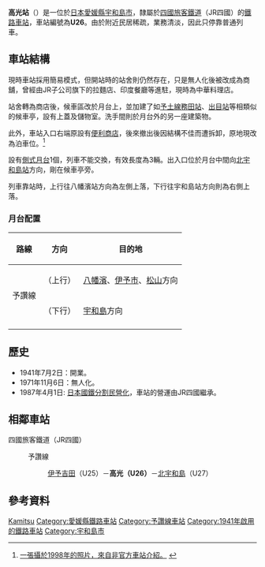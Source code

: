 {{noteTA
|T=zh-tw:高光車站; zh-cn:高光站; zh-hk:高光站;
|1=zh-tw:高光車站; zh-cn:高光站; zh-hk:高光站;
}}
{{日本車站資訊
|公司色     = #1cadca
|文字色     =
|站名       = 高光站
|圖片       = Takamitsu-eki.jpg 
|pxl        =
|圖片說明   = 高光站的出入口，設於原為站舍的食肆旁邊。(2011年8月)
|日文原名   = 高光
|平假名     = たかみつ
|羅馬拼音   = Takamitsu
|前一站     = U25 [[伊予吉田站|伊予吉田]]
|後一站     = [[北宇和島站|北宇和島]] U27
|前一站距離 = 4.6
|後一站距離 = 2.2
|電報略號   = タカ
|車站編號   = {{車站編號c|#fbaf18|U26}}
|所屬公司   = [[四國旅客鐵道|四國旅客鐵道]]（JR四國）
|所屬路線   = {{Color|#fbaf18|■}}[[予讚線|予讚線]]
|距離       = 293.9
|起站       = [[高松站　(香川縣)|高松]]
|所在地     = [[愛媛縣|愛媛縣]][[宇和島市|宇和島市]]高串
|車站構造   = [[地面車站|地面車站]]
|月台配置   = 1面1線
|啟用年月日 = 1941年7月2日
|廢止年月日 = 
|上下車人次 = 
|統計年度   = 
|備註       = 無人站。
}}

'''高光站'''（{{jpn|j=高光駅|hg=たかみつえき|rm=Takamitsu eki|f=y}}）是一位於[[日本|日本]][[愛媛縣|愛媛縣]][[宇和島市|宇和島市]]，隸屬於[[四國旅客鐵道|四國旅客鐵道]]（JR四國）的[[鐵路車站|鐵路車站]]，車站編號為'''U26'''。由於附近民居稀疏，業務清淡，因此只停靠普通列車。

==車站結構==
現時車站採用簡易模式，但開站時的站舍則仍然存在，只是無人化後被改成為商舖，曾經由JR子公司旗下的拉麵店、印度餐廳等進駐，現時為中華料理店。

站舍轉為商店後，候車區改於月台上，並加建了如[[予土線|予土線]][[務田站|務田站]]、[[出目站|出目站]]等相類似的候車亭，設有上蓋及儲物室。洗手間則於月台外的另一座建築物。

此外，車站入口右端原設有[[便利商店|便利商店]]，後來撤出後因結構不佳而遭拆卸，原地現改為泊車位。<ref>[http://www.shikoku.org.uk/JR/LINE/yosan/ST-TAKAMITSU_1998.jpg 一張攝於1998年的照片，來自非官方車站介紹。] {{webarchive|url=https://web.archive.org/web/20140725162846/http://www.shikoku.org.uk/JR/LINE/yosan/ST-TAKAMITSU_1998.jpg |date=2014-07-25 }}</ref>

設有[[側式月台|側式月台]]1個，列車不能交換，有效長度為3輛。出入口位於月台中間向[[北宇和島站|北宇和島站]]方向，剛在候車亭旁。

列車靠站時，上行往八幡濱站方向為左側上落，下行往宇和島站方向則為右側上落。

===月台配置===
{| class="wikitable"
!路線!!方向!!目的地
|-
!rowspan="2"|{{Color|#fbaf18|■}}予讚線
!（上行）
|[[八幡濱站|八幡濱]]、[[伊予市站|伊予市]]、[[松山站_(愛媛縣)|松山]]方向
|-
!（下行）
|[[宇和島站|宇和島]]方向
|-
|}

==歷史==
* 1941年7月2日：開業。
* 1971年11月6日：無人化。
* 1987年4月1日: [[日本國鐵分割民營化|日本國鐵分割民營化]]，車站的營運由JR四國繼承。

==相鄰車站==
;四國旅客鐵道（JR四國）
:{{Color|#fbaf18|■}}予讚線
::[[伊予吉田站|伊予吉田]]（U25）－'''高光（U26）'''－[[北宇和島站|北宇和島]]（U27）

==參考資料==
{{reflist}}

{{予讚線 (宇和島地區)}}

{{DEFAULTSORT:Takamitsu}}
[[Category:日本鐵路車站_Ta|Kamitsu]]
[[Category:愛媛縣鐵路車站|Category:愛媛縣鐵路車站]]
[[Category:予讚線車站|Category:予讚線車站]]
[[Category:1941年啟用的鐵路車站|Category:1941年啟用的鐵路車站]]
[[Category:宇和島市|Category:宇和島市]]